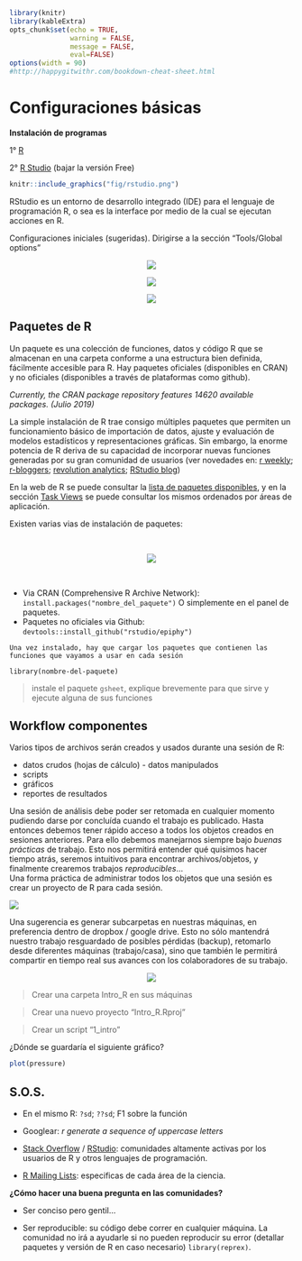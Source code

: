 ```r
library(knitr)
library(kableExtra)
opts_chunk$set(echo = TRUE, 
               warning = FALSE, 
               message = FALSE, 
               eval=FALSE)
options(width = 90)
#http://happygitwithr.com/bookdown-cheat-sheet.html
```

# Configuraciones básicas {#config}

<b>Instalación de programas</b>

1° [R](https://cran.r-project.org/) 

2° [R Studio](https://www.rstudio.com/products/rstudio/download/) (bajar la versión Free)

```r
knitr::include_graphics("fig/rstudio.png")
```

RStudio es un entorno de desarrollo integrado (IDE) para el lenguaje de programación R, o sea es la interface por medio de la cual se ejecutan acciones en R. 

Configuraciones iniciales (sugeridas). Dirigirse a la sección "Tools/Global options"

<center>
![](fig/rstudio_config1.png)

![](fig/rstudio_config2.png)

![](fig/rstudio_config3.png)
</center>


## Paquetes de R {-}

Un paquete es una colección de funciones, datos y código R que se almacenan en una carpeta conforme a una estructura bien definida, fácilmente accesible para R. Hay paquetes oficiales (disponibles en CRAN) y no oficiales (disponibles a través de plataformas como github). 

_Currently, the CRAN package repository features 14620 available packages. (Julio 2019)_ 


La simple instalación de R trae consigo múltiples paquetes que permiten un funcionamiento básico de importación de datos, ajuste y evaluación de modelos estadísticos y representaciones gráficas. Sin embargo, la enorme potencia de R deriva de su capacidad de incorporar nuevas funciones generadas por su gran comunidad de usuarios (ver novedades en:
[r weekly](https://rweekly.org/); 
[r-bloggers](https://www.r-bloggers.com/);
[revolution analytics](https://blog.revolutionanalytics.com/); 
[RStudio blog](https://blog.rstudio.com/categories/packages)) 

En la web de R se puede consultar la [lista de paquetes disponibles](https://cran.r-project.org/web/packages/available_packages_by_date.html), y en la sección [Task Views](https://cran.r-project.org/web/views/) se puede consultar los mismos ordenados por áreas de aplicación.

Existen varias vias de instalación de paquetes:

</br>

<center>
![](fig/install.packages.png) 
</center>

</br>

- Via CRAN (Comprehensive R Archive Network): `install.packages("nombre_del_paquete")` O simplemente en el panel de paquetes.  
- Paquetes no oficiales via Github: `devtools::install_github("rstudio/epiphy")` 
</br>

```block
Una vez instalado, hay que cargar los paquetes que contienen las funciones que vayamos a usar en cada sesión
```

`library(nombre-del-paquete)`

> instale el paquete `gsheet`, explique brevemente para que sirve y ejecute alguna de sus funciones

## Workflow componentes {-}

Varios tipos de archivos serán creados y usados durante una sesión de R: 

* datos crudos (hojas de cálculo) - datos manipulados
* scripts
* gráficos
* reportes de resultados

Una sesión de análisis debe poder ser retomada en cualquier momento pudiendo darse por concluída cuando el trabajo es publicado. Hasta entonces debemos tener rápido acceso a todos los objetos creados en sesiones anteriores. Para ello debemos manejarnos siempre bajo *buenas prácticas* de trabajo. Esto nos permitirá entender qué quisimos hacer tiempo atrás, seremos intuitivos para encontrar archivos/objetos, y finalmente crearemos trabajos *reproducibles*...   
Una forma práctica de administrar todos los objetos que una sesión es crear un proyecto de R para cada sesión. 

![](fig/workflow_completo.png) 

Una sugerencia es generar subcarpetas en nuestras máquinas, en preferencia dentro de dropbox / google drive. Esto no sólo mantendrá nuestro trabajo resguardado de posibles pérdidas (backup), retomarlo desde diferentes máquinas (trabajo/casa), sino que también le permitirá compartir en tiempo real sus avances con los colaboradores de su trabajo.

<center>
![](fig/folders.png) 
</center>

> Crear una carpeta Intro_R en sus máquinas

> Crear una nuevo proyecto "Intro_R.Rproj"

> Crear un script "1_intro"

¿Dónde se guardaría el siguiente gráfico?

```r
plot(pressure)
```

## S.O.S. {-}

- En el mismo R: `?sd`;  `??sd`; F1 sobre la función 

- Googlear: *r generate a sequence of uppercase letters* 

- [Stack Overflow](https://stackoverflow.com/) / [RStudio](https://community.rstudio.com/): comunidades altamente activas por los usuarios de R y otros lenguajes de programación.

- [R Mailing Lists](https://www.r-project.org/mail.html): especificas de cada área de la ciencia. 

**¿Cómo hacer una buena pregunta en las comunidades?**

- Ser conciso pero gentil...

- Ser reproducible: su código debe correr en cualquier máquina. La comunidad no irá a ayudarle si no pueden reproducir su error (detallar paquetes y versión de R en caso necesario) `library(reprex)`. 
